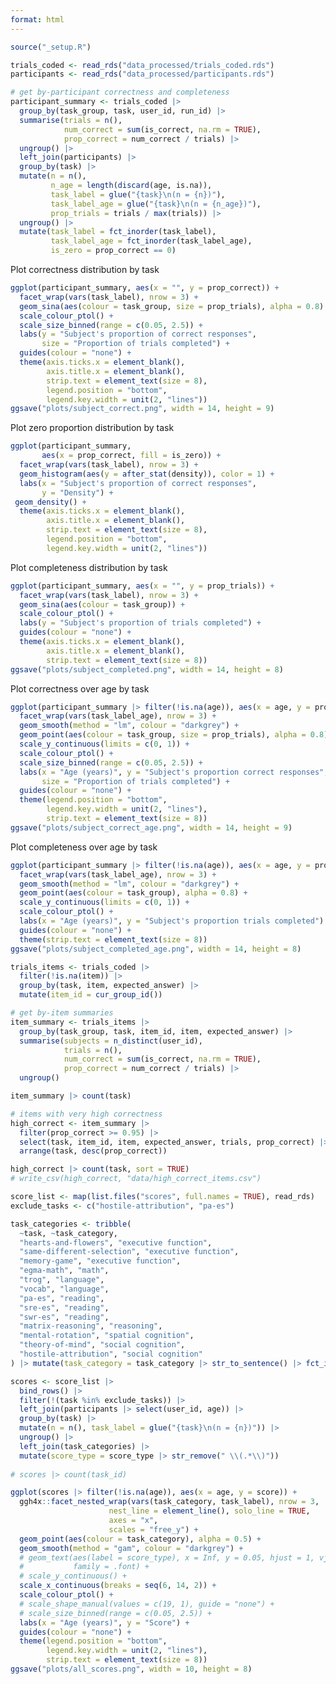 ```yaml
---
format: html
---
```

  
```r
source("_setup.R")

trials_coded <- read_rds("data_processed/trials_coded.rds")
participants <- read_rds("data_processed/participants.rds")
```

```r
# get by-participant correctness and completeness
participant_summary <- trials_coded |>
  group_by(task_group, task, user_id, run_id) |>
  summarise(trials = n(),
            num_correct = sum(is_correct, na.rm = TRUE),
            prop_correct = num_correct / trials) |>
  ungroup() |>
  left_join(participants) |>
  group_by(task) |>
  mutate(n = n(),
         n_age = length(discard(age, is.na)),
         task_label = glue("{task}\n(n = {n})"),
         task_label_age = glue("{task}\n(n = {n_age})"),
         prop_trials = trials / max(trials)) |>
  ungroup() |>
  mutate(task_label = fct_inorder(task_label),
         task_label_age = fct_inorder(task_label_age),
         is_zero = prop_correct == 0)
```

Plot correctness distribution by task

```r
ggplot(participant_summary, aes(x = "", y = prop_correct)) +
  facet_wrap(vars(task_label), nrow = 3) +
  geom_sina(aes(colour = task_group, size = prop_trials), alpha = 0.8) +
  scale_colour_ptol() +
  scale_size_binned(range = c(0.05, 2.5)) +
  labs(y = "Subject's proportion of correct responses",
       size = "Proportion of trials completed") +
  guides(colour = "none") +
  theme(axis.ticks.x = element_blank(),
        axis.title.x = element_blank(),
        strip.text = element_text(size = 8),
        legend.position = "bottom",
        legend.key.width = unit(2, "lines"))
ggsave("plots/subject_correct.png", width = 14, height = 9)
```

Plot zero proportion distribution by task

```r
ggplot(participant_summary, 
       aes(x = prop_correct, fill = is_zero)) +
  facet_wrap(vars(task_label), nrow = 3) +
  geom_histogram(aes(y = after_stat(density)), color = 1) + 
  labs(x = "Subject's proportion of correct responses", 
       y = "Density") +
 geom_density() + 
  theme(axis.ticks.x = element_blank(),
        axis.title.x = element_blank(),
        strip.text = element_text(size = 8),
        legend.position = "bottom",
        legend.key.width = unit(2, "lines"))
```

Plot completeness distribution by task

```r
ggplot(participant_summary, aes(x = "", y = prop_trials)) +
  facet_wrap(vars(task_label), nrow = 3) +
  geom_sina(aes(colour = task_group)) +
  scale_colour_ptol() +
  labs(y = "Subject's proportion of trials completed") +
  guides(colour = "none") +
  theme(axis.ticks.x = element_blank(),
        axis.title.x = element_blank(),
        strip.text = element_text(size = 8))
ggsave("plots/subject_completed.png", width = 14, height = 8)
```

Plot correctness over age by task

```r
ggplot(participant_summary |> filter(!is.na(age)), aes(x = age, y = prop_correct)) +
  facet_wrap(vars(task_label_age), nrow = 3) +
  geom_smooth(method = "lm", colour = "darkgrey") +
  geom_point(aes(colour = task_group, size = prop_trials), alpha = 0.8) +
  scale_y_continuous(limits = c(0, 1)) +
  scale_colour_ptol() +
  scale_size_binned(range = c(0.05, 2.5)) +
  labs(x = "Age (years)", y = "Subject's proportion correct responses",
       size = "Proportion of trials completed") +
  guides(colour = "none") +
  theme(legend.position = "bottom",
        legend.key.width = unit(2, "lines"),
        strip.text = element_text(size = 8))
ggsave("plots/subject_correct_age.png", width = 14, height = 9)
```

Plot completeness over age by task

```r
ggplot(participant_summary |> filter(!is.na(age)), aes(x = age, y = prop_trials)) +
  facet_wrap(vars(task_label_age), nrow = 3) +
  geom_smooth(method = "lm", colour = "darkgrey") +
  geom_point(aes(colour = task_group), alpha = 0.8) +
  scale_y_continuous(limits = c(0, 1)) +
  scale_colour_ptol() +
  labs(x = "Age (years)", y = "Subject's proportion trials completed") +
  guides(colour = "none") +
  theme(strip.text = element_text(size = 8))
ggsave("plots/subject_completed_age.png", width = 14, height = 8)
```

```r
trials_items <- trials_coded |>
  filter(!is.na(item)) |>
  group_by(task, item, expected_answer) |>
  mutate(item_id = cur_group_id())

# get by-item summaries
item_summary <- trials_items |>
  group_by(task_group, task, item_id, item, expected_answer) |>
  summarise(subjects = n_distinct(user_id),
            trials = n(),
            num_correct = sum(is_correct, na.rm = TRUE),
            prop_correct = num_correct / trials) |>
  ungroup()

item_summary |> count(task)

# items with very high correctness
high_correct <- item_summary |>
  filter(prop_correct >= 0.95) |>
  select(task, item_id, item, expected_answer, trials, prop_correct) |>
  arrange(task, desc(prop_correct))

high_correct |> count(task, sort = TRUE)
# write_csv(high_correct, "data/high_correct_items.csv")
```

```r
score_list <- map(list.files("scores", full.names = TRUE), read_rds)
exclude_tasks <- c("hostile-attribution", "pa-es")

task_categories <- tribble(
  ~task, ~task_category,
  "hearts-and-flowers", "executive function",
  "same-different-selection", "executive function",
  "memory-game", "executive function",
  "egma-math", "math",
  "trog", "language",
  "vocab", "language",
  "pa-es", "reading",
  "sre-es", "reading",
  "swr-es", "reading",
  "matrix-reasoning", "reasoning",
  "mental-rotation", "spatial cognition",
  "theory-of-mind", "social cognition",
  "hostile-attribution", "social cognition"
) |> mutate(task_category = task_category |> str_to_sentence() |> fct_inorder())

scores <- score_list |>
  bind_rows() |>
  filter(!(task %in% exclude_tasks)) |>
  left_join(participants |> select(user_id, age)) |>
  group_by(task) |>
  mutate(n = n(), task_label = glue("{task}\n(n = {n})")) |>
  ungroup() |>
  left_join(task_categories) |>
  mutate(score_type = score_type |> str_remove(" \\(.*\\)"))
  
# scores |> count(task_id)

ggplot(scores |> filter(!is.na(age)), aes(x = age, y = score)) +
  ggh4x::facet_nested_wrap(vars(task_category, task_label), nrow = 3,
                      nest_line = element_line(), solo_line = TRUE,
                      axes = "x",
                      scales = "free_y") +
  geom_point(aes(colour = task_category), alpha = 0.5) +
  geom_smooth(method = "gam", colour = "darkgrey") +
  # geom_text(aes(label = score_type), x = Inf, y = 0.05, hjust = 1, vjust = 0,
  #           family = .font) +
  # scale_y_continuous() +
  scale_x_continuous(breaks = seq(6, 14, 2)) +
  scale_colour_ptol() +
  # scale_shape_manual(values = c(19, 1), guide = "none") +
  # scale_size_binned(range = c(0.05, 2.5)) +
  labs(x = "Age (years)", y = "Score") +
  guides(colour = "none") +
  theme(legend.position = "bottom",
        legend.key.width = unit(2, "lines"),
        strip.text = element_text(size = 8))
ggsave("plots/all_scores.png", width = 10, height = 8)
```

